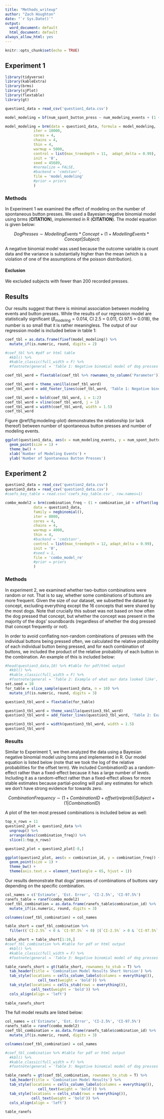 ```yaml
---
title: "Methods_writeup"
author: "Zach Houghton"
date: "`r Sys.Date()`"
output:
  word_document: default
  html_document: default
always_allow_html: yes
---
```


```r
knitr::opts_chunk$set(echo = TRUE)
```

## Experiment 1

```r
library(tidyverse)
library(kableExtra)
library(brms)
library(sjPlot)
library(flextable)
library(gt)
```

```r
question1_data = read_csv('question1_data.csv')

model_modeling = bf(num_spont_button_press ~ num_modeling_events + (1 + num_modeling_events | household_id), family = negbinomial())

model_modeling = brm(data = question1_data, formula = model_modeling,
             iter = 10000,
             cores = 4,
             chains = 4,
             thin = 4,
             warmup = 5000,
             control = list(max_treedepth = 11,  adapt_delta = 0.99), 
             init = '0',
             seed = 45689,
             #normalize = FALSE,
             #backend = 'cmdstanr',
             file = 'model_modeling'
             #prior = priors
             )
```

<!--#See the methods_analyses.rmd file for more information.-->

### Methods

In Experiment 1 we examined the effect of modeling on the number of spontaneous button presses. We used a Bayesian negative binomial model using brms (**CITATION**), implemented in R (**CITATION**). The model equation is given below:

$$
Dog Presses \sim Modelling Events * Concept + (1 + Modelling Events * Concept | Subject)
$$

A negative binomial model was used because the outcome variable is count data and the variance is substantially higher than the mean (which is a violation of one of the assumptions of the poisson distribution).

#### Exclusion

We excluded subjects with fewer than 200 recorded presses.

## Results

Our results suggest that there is minimal association between modeling events and button presses. While the results of our regression model are statistically significant ($\beta_{modeling}=0.014$, CI 2.5 = 0.011, CI 97.5 = 0.018), the number is so small that it is rather meaningless. The output of our regression model is included below in table 1:

```r

coef_tbl = as.data.frame(fixef(model_modeling)) %>%
  mutate_if(is.numeric, round, digits = 2)

#coef_tbl %>% #pdf or html table
  #kbl() %>%
  #kable_classic(full_width = F) %>%
  #footnote(general = 'Table 1: Negative binomial model of dog presses as a function of the number of times the buttons were modeled', general_title = '')

coef_tbl_word = flextable(coef_tbl %>% rownames_to_column('Parameter')) #word table

coef_tbl_word = theme_vanilla(coef_tbl_word)
coef_tbl_word = add_footer_lines(coef_tbl_word, 'Table 1: Negative binomial model of dog presses as a function of the number of times the buttons were modeled')

coef_tbl_word = bold(coef_tbl_word, i = 1:2)
coef_tbl_word = vline(coef_tbl_word, j = 1)
coef_tbl_word = width(coef_tbl_word, width = 1.5)
coef_tbl_word
```

Figure \@ref(fig:modeling-plot) demonstrates the relationship (or lack thereof) between number of spontaneous button presses and number of modeling events.

```r

ggplot(question1_data, aes(x = num_modeling_events, y = num_spont_button_press)) + 
  geom_point(size = 1) +
  theme_bw() +
  xlab('Number of Modeling Events') +
  ylab('Number of Spontaneous Button Presses')
```

## Experiment 2

```r
question2_data = read_csv('question2_data.csv')
question3_data = read_csv('question3_data.csv')
#coefs_key_table = read.csv('coefs_key_table.csv', row.names=1)

combo_model2 = brm(combination_freq ~ (1 + combination_id + offset(log(combination_rel_probs)) | subject) + (1 | combination_id),  #1 + combination_id | subject
             data = question3_data,
             family = negbinomial(),
             iter = 8000,
             cores = 4,
             chains = 4,
             warmup = 4000,
             thin = 4,
             #backend = 'cmdstanr',
             control = list(max_treedepth = 12, adapt_delta = 0.99),
             init = '0',
             #seed = 1,
             file = 'combo_model_re'
             #prior = priors
             )

```

### Methods

In experiment 2, we examined whether two-button combinations were random or not. That is to say, whether some combinations of buttons are more frequent. Given the size of our dataset, we subsetted the dataset by concept, excluding everything except the 16 concepts that were shared by the most dogs. Note that crucially this subset was not based on how often the dog pressed that concept, but whether the concept was present in the majority of the dogs' soundboards (regardless of whether the dog pressed that concept frequently or not).

In order to avoid conflating non-random combinations of presses with the individual buttons being pressed often, we calculated the relative probability of each individual button being pressed, and for each combination of buttons, we included the product of the relative probability of each button in the combination. An example of this is included below:

```r
#head(question3_data,10) %>% #table for pdf/html output
  #kbl() %>% 
  #kable_classic(full_width = F) %>%
  #footnote(general = 'Table 2: Example of what our data looked like', general_title = '')
set.seed = 10
for_table = slice_sample(question3_data, n = 10) %>%
  mutate_if(is.numeric, round, digits = 3)

question3_tbl_word = flextable(for_table)

question3_tbl_word = theme_vanilla(question3_tbl_word)
question3_tbl_word = add_footer_lines(question3_tbl_word, 'Table 2: Example of what our data looked like')

question3_tbl_word = width(question3_tbl_word, width = 1.5)
question3_tbl_word

```

### Results

Similar to Experiment 1, we then analyzed the data using a Bayesian negative binomial model using brms and implemented in R. Our model equation is listed below (note that we took the log of the relative probabilities for the offset term). We included CombinationID as a random-effect rather than a fixed-effect because it has a large number of levels. Including it as a random-effect rather than a fixed-effect allows for more stable estimates because partial-pooling will pull any estimates for which we don't have strong evidence for towards zero.

$$
Combination Frequency \sim (1 + Combination ID + offset(rel prob) | Subject + (1|Combination ID)
$$

A plot of the ten most pressed combinations is included below as well:

```r

top_n_rows = 11
question2_plot = question2_data %>%
  ungroup() %>%
  arrange(desc(combination_freq)) %>%
  slice(1:top_n_rows) 

question2_plot = question2_plot[-8,]

ggplot(question2_plot, aes(x = combination_id, y = combination_freq)) + 
  geom_point(size = 1) +
  theme_bw() +
  theme(axis.text.x = element_text(angle = 65, hjust = 1))
```

Our results demonstrate that dogs' presses of combinations of buttons vary depending on the specific combination.

```r
col_names = c('Estimate', 'Est. Error', 'CI-2.5%', 'CI-97.5%')
ranefs_table = ranef(combo_model2)
coef_tbl_combination = as.data.frame(ranefs_table$combination_id) %>%
  mutate_if(is.numeric, round, digits = 3) 

colnames(coef_tbl_combination) = col_names

table_short = coef_tbl_combination %>%
  filter((`CI-2.5%` < 0 & `CI-97.5%` < 0) |(`CI-2.5%` > 0 & `CI-97.5%` > 0 ))

table_short = table_short[1:10,]  
#coef_tbl_combination %>% #table for pdf or html output
  #kbl() %>%
  #kable_classic(full_width = F) %>%
  #footnote(general = 'Table 3: Negative binomial model of dog presses as a function of the number of times the buttons were modeled', general_title = '')

table_ranefs_short = gt(table_short, rownames_to_stub = T) %>%
  tab_header(title = 'Combination Model Results Short Version') %>%
  tab_style(locations = cells_column_labels(columns = everything()),
               cell_text(weight = 'bold')) %>%
  tab_style(locations = cells_stub(rows = everything()),
            cell_text(weight = 'bold')) %>%
  cols_align(align = 'left')
  
table_ranefs_short


```

The full model results are listed below:

```r

col_names = c('Estimate', 'Est. Error', 'CI-2.5%', 'CI-97.5%')
ranefs_table = ranef(combo_model2)
coef_tbl_combination = as.data.frame(ranefs_table$combination_id) %>%
  mutate_if(is.numeric, round, digits = 3) 

colnames(coef_tbl_combination) = col_names

#coef_tbl_combination %>% #table for pdf or html output
  #kbl() %>%
  #kable_classic(full_width = F) %>%
  #footnote(general = 'Table 3: Negative binomial model of dog presses as a function of the number of times the buttons were modeled', general_title = '')

table_ranefs = gt(coef_tbl_combination, rownames_to_stub = T) %>%
  tab_header(title = 'Combination Model Results') %>%
  tab_style(locations = cells_column_labels(columns = everything()),
               cell_text(weight = 'bold')) %>%
  tab_style(locations = cells_stub(rows = everything()),
            cell_text(weight = 'bold')) %>%
  cols_align(align = 'left')
  
table_ranefs
```

